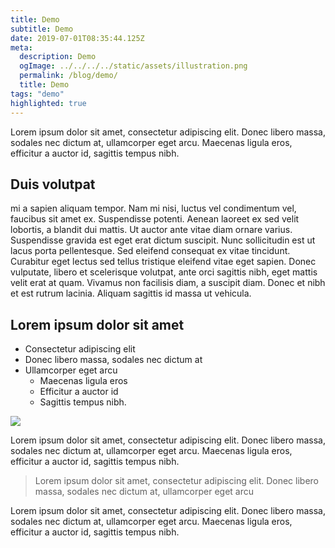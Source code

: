 ```yaml
---
title: Demo
subtitle: Demo
date: 2019-07-01T08:35:44.125Z
meta:
  description: Demo
  ogImage: ../../../../static/assets/illustration.png
  permalink: /blog/demo/
  title: Demo
tags: "demo"
highlighted: true
---
```


Lorem ipsum dolor sit amet, consectetur adipiscing elit. Donec libero massa, sodales nec dictum at, ullamcorper eget arcu. Maecenas ligula eros, efficitur a auctor id, sagittis tempus nibh.

## Duis volutpat

mi a sapien aliquam tempor. Nam mi nisi, luctus vel condimentum vel, faucibus sit amet ex. Suspendisse potenti. Aenean laoreet ex sed velit lobortis, a blandit dui mattis. Ut auctor ante vitae diam ornare varius. Suspendisse gravida est eget erat dictum suscipit. Nunc sollicitudin est ut lacus porta pellentesque. Sed eleifend consequat ex vitae tincidunt. Curabitur eget lectus sed tellus tristique eleifend vitae eget sapien. Donec vulputate, libero et scelerisque volutpat, ante orci sagittis nibh, eget mattis velit erat at quam. Vivamus non facilisis diam, a suscipit diam. Donec et nibh et est rutrum lacinia. Aliquam sagittis id massa ut vehicula.

## Lorem ipsum dolor sit amet

- Consectetur adipiscing elit
- Donec libero massa, sodales nec dictum at
- Ullamcorper eget arcu
  - Maecenas ligula eros
  - Efficitur a auctor id
  - Sagittis tempus nibh.

![](/assets/illustration.png)

Lorem ipsum dolor sit amet, consectetur adipiscing elit. Donec libero massa, sodales nec dictum at, ullamcorper eget arcu. Maecenas ligula eros, efficitur a auctor id, sagittis tempus nibh.

> Lorem ipsum dolor sit amet, consectetur adipiscing elit. Donec libero massa, sodales nec dictum at, ullamcorper eget arcu

Lorem ipsum dolor sit amet, consectetur adipiscing elit. Donec libero massa, sodales nec dictum at, ullamcorper eget arcu. Maecenas ligula eros, efficitur a auctor id, sagittis tempus nibh.
